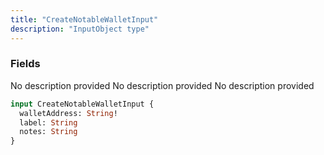 ```yaml
---
title: "CreateNotableWalletInput"
description: "InputObject type"
---
```


### Fields

<ResponseField name="walletAddress" type="String!" required>
  No description provided
</ResponseField>

<ResponseField name="label" type="String">
  No description provided
</ResponseField>

<ResponseField name="notes" type="String">
  No description provided
</ResponseField>


```graphql CreateNotableWalletInput
input CreateNotableWalletInput {
  walletAddress: String!
  label: String
  notes: String
}
```
